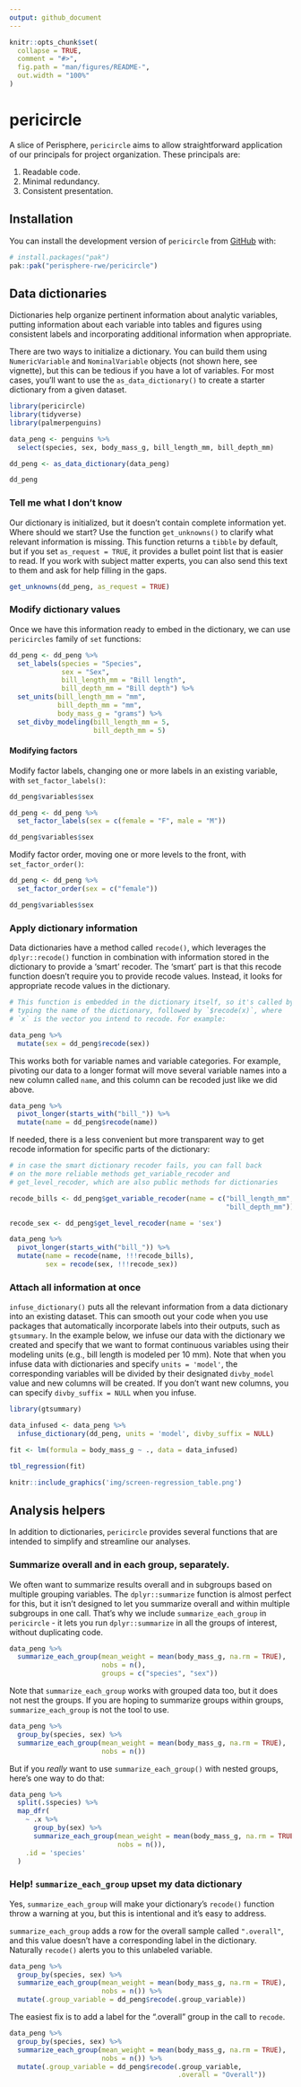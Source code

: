 ```yaml
---
output: github_document
---
```


<!-- README.md is generated from README.Rmd. Please edit that file -->

```r
knitr::opts_chunk$set(
  collapse = TRUE,
  comment = "#>",
  fig.path = "man/figures/README-",
  out.width = "100%"
)
```

# pericircle

<!-- badges: start -->
<!-- badges: end -->

A slice of Perisphere, `pericircle` aims to allow straightforward application of our principals for project organization. These principals are:

1. Readable code.
1. Minimal redundancy.
1. Consistent presentation.

## Installation

You can install the development version of `pericircle` from [GitHub](https://github.com/) with:

``` r
# install.packages("pak")
pak::pak("perisphere-rwe/pericircle")
```

## Data dictionaries

Dictionaries help organize pertinent information about analytic variables, putting information about each variable into tables and figures using consistent labels and incorporating additional information when appropriate. 

There are two ways to initialize a dictionary. You can build them using `NumericVariable` and `NominalVariable` objects (not shown here, see vignette), but this can be tedious if you have a lot of variables. For most cases, you'll want to use the `as_data_dictionary()` to create a starter dictionary from a given dataset.

```r

library(pericircle)
library(tidyverse)
library(palmerpenguins)

data_peng <- penguins %>% 
  select(species, sex, body_mass_g, bill_length_mm, bill_depth_mm)

dd_peng <- as_data_dictionary(data_peng)

dd_peng

```

### Tell me what I don't know

Our dictionary is initialized, but it doesn't contain complete information yet. Where should we start? Use the function `get_unknowns()` to clarify what relevant information is missing. This function returns a `tibble` by default, but if you set `as_request = TRUE`, it provides a bullet point list that is easier to read. If you work with subject matter experts, you can also send this text to them and ask for help filling in the gaps.

```r
get_unknowns(dd_peng, as_request = TRUE)
```

### Modify dictionary values

Once we have this information ready to embed in the dictionary, we can use `pericircles` family of `set` functions:

```r

dd_peng <- dd_peng %>% 
  set_labels(species = "Species",
             sex = "Sex",
             bill_length_mm = "Bill length",
             bill_depth_mm = "Bill depth") %>% 
  set_units(bill_length_mm = "mm",
            bill_depth_mm = "mm",
            body_mass_g = "grams") %>% 
  set_divby_modeling(bill_length_mm = 5,
                     bill_depth_mm = 5)

```

#### Modifying factors

Modify factor labels, changing one or more labels in an existing variable, with `set_factor_labels()`:

```r

dd_peng$variables$sex

dd_peng <- dd_peng %>% 
  set_factor_labels(sex = c(female = "F", male = "M"))

dd_peng$variables$sex

```

Modify factor order, moving one or more levels to the front, with `set_factor_order()`:

```r

dd_peng <- dd_peng %>% 
  set_factor_order(sex = c("female"))

dd_peng$variables$sex

```

### Apply dictionary information

Data dictionaries have a method called `recode()`, which leverages the `dplyr::recode()` function in combination with information stored in the dictionary to provide a 'smart' recoder. The 'smart' part is that this recode function doesn't require you to provide recode values. Instead, it looks for appropriate recode values in the dictionary.

```r

# This function is embedded in the dictionary itself, so it's called by 
# typing the name of the dictionary, followed by `$recode(x)`, where 
# `x` is the vector you intend to recode. For example:

data_peng %>% 
  mutate(sex = dd_peng$recode(sex))

```

This works both for variable names and variable categories. For example, pivoting our data to a longer format will move several variable names into a new column called `name`, and this column can be recoded just like we did above.

```r

data_peng %>% 
  pivot_longer(starts_with("bill_")) %>% 
  mutate(name = dd_peng$recode(name))

```

If needed, there is a less convenient but more transparent way to get recode information for specific parts of the dictionary:

```r

# in case the smart dictionary recoder fails, you can fall back 
# on the more reliable methods get_variable_recoder and 
# get_level_recoder, which are also public methods for dictionaries

recode_bills <- dd_peng$get_variable_recoder(name = c("bill_length_mm",
                                                      "bill_depth_mm"))

recode_sex <- dd_peng$get_level_recoder(name = 'sex')

data_peng %>% 
  pivot_longer(starts_with("bill_")) %>% 
  mutate(name = recode(name, !!!recode_bills),
         sex = recode(sex, !!!recode_sex))

```

### Attach all information at once

`infuse_dictionary()` puts all the relevant information from a data dictionary into an existing dataset. This can smooth out your code when you use packages that automatically incorporate labels into their outputs, such as `gtsummary`. In the example below, we infuse our data with the dictionary we created and specify that we want to format continuous variables using their modeling units (e.g., bill length is modeled per 10 mm). Note that when you infuse data with dictionaries and specify `units = 'model'`, the corresponding variables will be divided by their designated `divby_model` value and new columns will be created. If you don't want new columns, you can specify `divby_suffix = NULL` when you infuse.

```r

library(gtsummary)

data_infused <- data_peng %>% 
  infuse_dictionary(dd_peng, units = 'model', divby_suffix = NULL)

fit <- lm(formula = body_mass_g ~ ., data = data_infused)

tbl_regression(fit)

```

```r
knitr::include_graphics('img/screen-regression_table.png')
```


## Analysis helpers

In addition to dictionaries, `pericircle` provides several functions that are intended to simplify and streamline our analyses. 

### Summarize overall and in each group, separately.

We often want to summarize results overall and in subgroups based on multiple grouping variables. The `dplyr::summarize` function is almost perfect for this, but it isn't designed to let you summarize overall and within multiple subgroups in one call. That's why we include `summarize_each_group` in `pericircle` - it lets you run `dplyr::summarize` in all the groups of interest, without duplicating code.

```r

data_peng %>% 
  summarize_each_group(mean_weight = mean(body_mass_g, na.rm = TRUE),
                       nobs = n(),
                       groups = c("species", "sex"))

```

Note that `summarize_each_group` works with grouped data too, but it does not nest the groups. If you are hoping to summarize groups within groups, `summarize_each_group` is not the tool to use.

```r

data_peng %>% 
  group_by(species, sex) %>% 
  summarize_each_group(mean_weight = mean(body_mass_g, na.rm = TRUE),
                       nobs = n())
```

But if you *really* want to use `summarize_each_group()` with nested groups, here's one way to do that:

```r

data_peng %>% 
  split(.$species) %>% 
  map_dfr(
    ~ .x %>% 
      group_by(sex) %>% 
      summarize_each_group(mean_weight = mean(body_mass_g, na.rm = TRUE),
                           nobs = n()),
    .id = 'species'
  )

```

### Help! `summarize_each_group` upset my data dictionary

Yes, `summarize_each_group` will make your dictionary's `recode()` function throw a warning at you, but this is intentional and it's easy to address. 

`summarize_each_group` adds a row for the overall sample called `".overall"`, and this value doesn't have a corresponding label in the dictionary. Naturally `recode()` alerts you to this unlabeled variable. 

```r

data_peng %>% 
  group_by(species, sex) %>% 
  summarize_each_group(mean_weight = mean(body_mass_g, na.rm = TRUE),
                       nobs = n()) %>% 
  mutate(.group_variable = dd_peng$recode(.group_variable))

```

The easiest fix is to add a label for the ".overall" group in the call to `recode`.

```r
data_peng %>% 
  group_by(species, sex) %>% 
  summarize_each_group(mean_weight = mean(body_mass_g, na.rm = TRUE),
                       nobs = n()) %>% 
  mutate(.group_variable = dd_peng$recode(.group_variable, 
                                          .overall = "Overall"))
```


